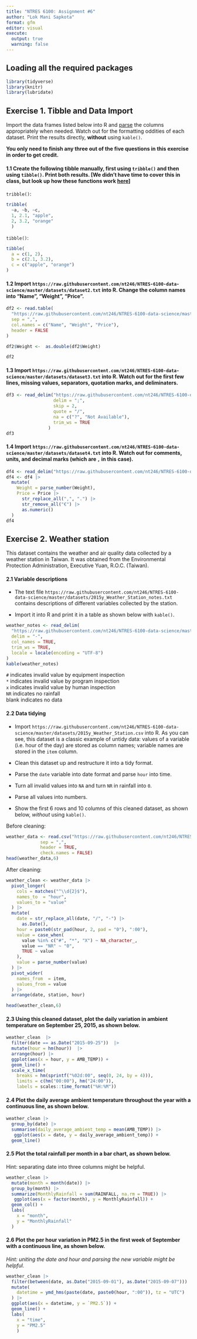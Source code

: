 ```yaml
---
title: "NTRES 6100: Assignment #6"
author: "Lok Mani Sapkota"
format: gfm
editor: visual
execute: 
  output: true
  warning: false
---
```


## Loading all the required packages

```r
library(tidyverse)
library(knitr)
library(lubridate)
```

## **Exercise 1. Tibble and Data Import**

Import the data frames listed below into R and [parse](https://r4ds.had.co.nz/data-import.html#parsing-a-vector) the columns appropriately when needed. Watch out for the formatting oddities of each dataset. Print the results directly, **without** using `kable()`.

**You only need to finish any three out of the five questions in this exercise in order to get credit.**

#### **1.1 Create the following tibble manually, first using `tribble()` and then using `tibble()`. Print both results. \[We didn’t have time to cover this in class, but look up how these functions work [here](https://r4ds.had.co.nz/tibbles.html#creating-tibbles)\]**

`tribble()`:

```r
tribble(
  ~a, ~b, ~c,
  1, 2.1, "apple",
  2, 3.2, "orange"
  )
```

`tibble()`:

```r
tibble(
  a = c(1, 2),
  b = c(2.1, 3.2),
  c = c("apple", "orange")
)
```

#### **1.2 Import `https://raw.githubusercontent.com/nt246/NTRES-6100-data-science/master/datasets/dataset2.txt` into R. Change the column names into “Name”, “Weight”, “Price”.**

```r
df2 <- read.table(
  "https://raw.githubusercontent.com/nt246/NTRES-6100-data-science/master/datasets/dataset2.txt",
  sep = ",",
  col.names = c("Name", "Weight", "Price"),
  header = FALSE
)

df2$Weight <-  as.double(df2$Weight)

df2
```

#### **1.3 Import `https://raw.githubusercontent.com/nt246/NTRES-6100-data-science/master/datasets/dataset3.txt` into R. Watch out for the first few lines, missing values, separators, quotation marks, and deliminaters.**

```r
df3 <- read_delim("https://raw.githubusercontent.com/nt246/NTRES-6100-data-science/master/datasets/dataset3.txt", 
                  delim = ";",
                  skip = 2,
                  quote = "/",
                  na = c("?", "Not Available"), 
                  trim_ws = TRUE
                )
df3
```

#### **1.4 Import `https://raw.githubusercontent.com/nt246/NTRES-6100-data-science/master/datasets/dataset4.txt` into R. Watch out for comments, units, and decimal marks (which are `,` in this case).**

```r
df4 <- read_delim("https://raw.githubusercontent.com/nt246/NTRES-6100-data-science/master/datasets/dataset4.txt", comment = "/")
df4 <- df4 |>
  mutate(
    Weight = parse_number(Weight),
    Price = Price |>
      str_replace_all(",", ".") |>
      str_remove_all("€") |>
      as.numeric()
  )
df4
```

## **Exercise 2. Weather station**

This dataset contains the weather and air quality data collected by a weather station in Taiwan. It was obtained from the Environmental Protection Administration, Executive Yuan, R.O.C. (Taiwan).

#### **2.1 Variable descriptions**

-   The text file `https://raw.githubusercontent.com/nt246/NTRES-6100-data-science/master/datasets/2015y_Weather_Station_notes.txt` contains descriptions of different variables collected by the station.

-   Import it into R and print it in a table as shown below with `kable()`.

```r
weather_notes <- read_delim(
  "https://raw.githubusercontent.com/nt246/NTRES-6100-data-science/master/datasets/2015y_Weather_Station_notes.txt",
  delim = "-",
  col_names = TRUE,
  trim_ws = TRUE,
  locale = locale(encoding = "UTF-8")
)
kable(weather_notes)
```

`#` indicates invalid value by equipment inspection\
`*` indicates invalid value by program inspection\
`x` indicates invalid value by human inspection\
`NR` indicates no rainfall\
blank indicates no data

#### **2.2 Data tidying**

-   Import `https://raw.githubusercontent.com/nt246/NTRES-6100-data-science/master/datasets/2015y_Weather_Station.csv` into R. As you can see, this dataset is a classic example of untidy data: values of a variable (i.e. hour of the day) are stored as column names; variable names are stored in the `item` column.

-   Clean this dataset up and restructure it into a tidy format.

-   Parse the `date` variable into date format and parse `hour` into time.

-   Turn all invalid values into `NA` and turn `NR` in rainfall into `0`.

-   Parse all values into numbers.

-   Show the first 6 rows and 10 columns of this cleaned dataset, as shown below, *without* using `kable()`.

Before cleaning:

```r
weather_data <- read.csv("https://raw.githubusercontent.com/nt246/NTRES-6100-data-science/master/datasets/2015y_Weather_Station.csv",
             sep = ",",
             header = TRUE,
             check.names = FALSE)
head(weather_data,6)
```

After cleaning:

```r
weather_clean <- weather_data |> 
  pivot_longer(
    cols = matches("^\\d{2}$"),        
    names_to  = "hour",
    values_to = "value"
  ) |> 
  mutate(
    date = str_replace_all(date, "/", "-") |> 
      as.Date(),
    hour = paste0(str_pad(hour, 2, pad = "0"), ":00"),
    value = case_when(
      value %in% c("#", "*", "X") ~ NA_character_,
      value == "NR" ~ "0",
      TRUE ~ value
    ),
    value = parse_number(value)
  ) |> 
  pivot_wider(
    names_from  = item,
    values_from = value
  ) |> 
  arrange(date, station, hour)

head(weather_clean,6)
```

#### **2.3 Using this cleaned dataset, plot the daily variation in ambient temperature on September 25, 2015, as shown below.**

```r
weather_clean  |> 
  filter(date == as.Date("2015-09-25"))  |> 
  mutate(hour = hm(hour))  |>                
  arrange(hour) |> 
  ggplot(aes(x = hour, y = AMB_TEMP)) +
  geom_line() +
  scale_x_time(
    breaks = hm(sprintf("%02d:00", seq(0, 24, by = 4))),   
    limits = c(hm("00:00"), hm("24:00")),
    labels = scales::time_format("%H:%M"))
```

#### **2.4 Plot the daily average ambient temperature throughout the year with a continuous line, as shown below.**

```r
weather_clean |> 
  group_by(date) |> 
  summarise(daily_average_ambient_temp = mean(AMB_TEMP)) |> 
   ggplot(aes(x = date, y = daily_average_ambient_temp)) +
  geom_line() 

```

#### **2.5 Plot the total rainfall per month in a bar chart, as shown below.**

Hint: separating date into three columns might be helpful.

```r
weather_clean |> 
  mutate(month = month(date)) |> 
  group_by(month) |> 
  summarize(MonthlyRainfall = sum(RAINFALL, na.rm = TRUE)) |> 
   ggplot(aes(x = factor(month), y = MonthlyRainfall)) +
  geom_col() +
  labs(
    x = "month",
    y = "MonthlyRainfall"
  )
```

#### **2.6 Plot the per hour variation in PM2.5 in the first week of September with a continuous line, as shown below.**

*Hint: uniting the date and hour and parsing the new variable might be helpful.*

```r
weather_clean |> 
  filter(between(date, as.Date("2015-09-01"), as.Date("2015-09-07"))) |> 
  mutate(
    datetime = ymd_hms(paste(date, paste0(hour, ":00")), tz = "UTC")
  ) |> 
  ggplot(aes(x = datetime, y = `PM2.5`)) +
  geom_line() +
  labs(
    x = "time",
    y = "PM2.5"
    )

```
